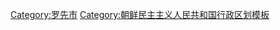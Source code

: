 {{Navbox
|name = 羅先市行政區劃
|title = [[羅先市]]行政区划
|image = [[File:Flag of North Korea.svg|x50px]]
|state = {{{state|<includeonly>uncollapsed</includeonly>}}}
|above =
|groupstyle = text-align:center;
|listclass = hlist

|group1 = [[市辖区|区域]]
|list1 = 
* [[羅津區域]]

|group2 = [[郡]]
|list2 =
* [[先鋒郡]]
}}<noinclude>
[[Category:罗先市]]
[[Category:朝鲜民主主义人民共和国行政区划模板]]
</noinclude>